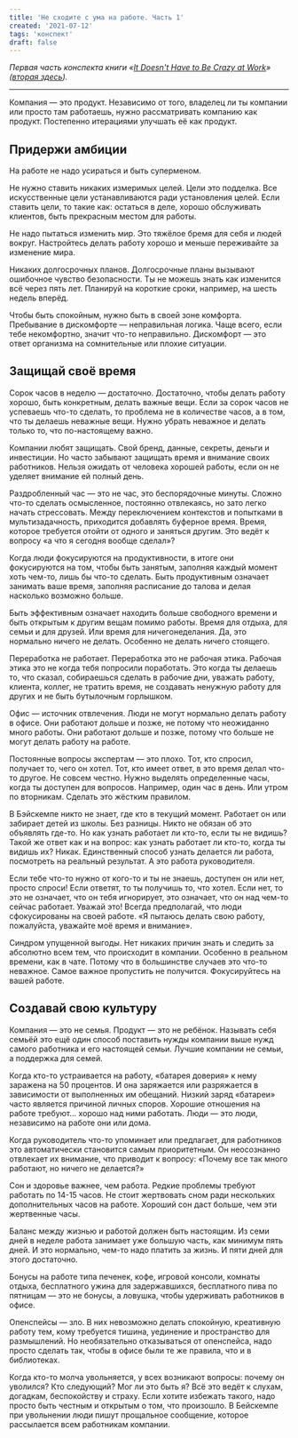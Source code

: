 ```yaml
---
title: 'Не сходите с ума на работе. Часть 1'
created: '2021-07-12'
tags: 'конспект'
draft: false
---
```


_Первая часть конспекта книги «[It Doesn't Have to Be Crazy at Work](https://basecamp.com/books/calm)» ([вторая здесь](/posts/2021/it-doesnt-have-to-be-crazy-at-work-2))._

---

Компания — это продукт.
Независимо от того, владелец ли ты компании или просто там работаешь, нужно рассматривать компанию как продукт.
Постепенно итерациями улучшать её как продукт.

## Придержи амбиции

На работе не надо усираться и быть суперменом.

Не нужно ставить никаких измеримых целей. Цели это подделка. Все искусственные цели устанавливаются ради установления целей. Если ставить цели, то такие как: остаться в деле, хорошо обслуживать клиентов, быть прекрасным местом для работы.

Не надо пытаться изменить мир. Это тяжёлое бремя для себя и людей вокруг. Настройтесь делать работу хорошо и меньше переживайте за изменение мира.

Никаких долгосрочных планов. Долгосрочные планы вызывают ошибочное чувство безопасности. Ты не можешь знать как изменится всё через пять лет. Планируй на короткие сроки, например, на шесть недель вперёд.

Чтобы быть спокойным, нужно быть в своей зоне комфорта. Пребывание в дискомфорте — неправильная логика. Чаще всего, если тебе некомфортно, значит что-то неправильно. Дискомфорт — это ответ организма на сомнительные или плохие ситуации.

## Защищай своё время

Сорок часов в неделю — достаточно. Достаточно, чтобы делать работу хорошо, быть конкретным, делать важные вещи. Если за сорок часов не успеваешь что-то сделать, то проблема не в количестве часов, а в том, что ты делаешь неважные вещи. Нужно убрать неважное и делать только то, что по-настоящему важно.

Компании любят защищать. Свой бренд, данные, секреты, деньги и инвестиции. Но часто забывают защищать время и внимание своих работников. Нельзя ожидать от человека хорошей работы, если он не уделяет внимание ей полный день.

Раздробленный час — это не час, это беспорядочные минуты. Сложно что-то сделать осмысленное, постоянно отвлекаясь, но зато легко начать стрессовать. Между переключением контекстов и попытками в мультизадачность, приходится добавлять буферное время. Время, которое требуется отойти от одного и заняться другим. Это ведёт к вопросу «а что я сегодня вообще сделал»?

Когда люди фокусируются на продуктивности, в итоге они фокусируются на том, чтобы быть занятым, заполняя каждый момент хоть чем-то, лишь бы что-то сделать. Быть продуктивным означает занимать ваше время, заполняя расписание до талова и делая насколько возможно больше.

Быть эффективным означает находить больше свободного времени и быть открытым к другим вещам помимо работы. Время для отдыха, для семьи и для друзей. Или время для ничегонеделания. Да, это нормально ничего не делать. Особенно не делать ничего стоящего.

Переработка не работает. Переработка это не рабочая этика. Рабочая этика это не когда тебя попросили поработать. Это когда ты делаешь то, что сказал, собираешься сделать в рабочие дни, уважать работу, клиента, коллег, не тратить время, не создавать ненужную работу для других и не быть бутылочным горлышком.

Офис — источник отвлечения. Люди не могут нормально делать работу в офисе. Они работают дольше и позже, не потому что неожиданно много работы. Они работают дольше и позже, потому что больше не могут делать работу на работе.

Постоянные вопросы экспертам — это плохо. Тот, кто спросил, получает то, чего он хотел. Тот, кто имеет ответ, в это время делал что-то другое. Не совсем честно. Нужно выделять определенные часы, когда ты доступен для вопросов. Например, один час в день. Или утром по вторникам. Сделать это жёстким правилом.

В Бэйскемпе никто не знает, где кто в текущий момент. Работает он или забирает детей из школы. Без разницы. Никто не обязан об это объявлять где-то. Но как узнать работает ли кто-то, если ты не видишь? Такой же ответ как и на вопрос: как узнать работает ли кто-то, когда ты видишь их? Никак. Единственный способ узнать делается ли работа, посмотреть на реальный результат. А это работа руководителя.

Если тебе что-то нужно от кого-то и ты не знаешь, доступен он или нет, просто спроси! Если ответят, то ты получишь то, что хотел. Если нет, то это не означает, что он тебя игнорирует, это означает, что он над чем-то сейчас работает. Уважай это! Всегда предполагай, что люди сфокусированы на своей работе. «Я пытаюсь делать свою работу, пожалуйста, уважайте моё время и внимание».

Синдром упущенной выгоды. Нет никаких причин знать и следить за абсолютно всем тем, что происходит в компании. Особенно в реальном времени, как в чате. Потому что в большинстве случаев это что-то неважное. Самое важное пропустить не получится. Фокусируйтесь на вашей работе.

## Создавай свою культуру

Компания — это не семья. Продукт — это не ребёнок. Называть себя семьёй это ещё один способ поставить нужды компании выше нужд самого работника и его настоящей семьи. Лучшие компании не семьи, а поддержка для семей.

Когда кто-то устраивается на работу, «батарея доверия» к нему заражена на 50 процентов. И она заряжается или разряжается в зависимости от выполненных им обещаний. Низкий заряд «батареи» часто является причиной личных споров. Хорошие отношения на работе требуют... хорошо над ними работать. Люди — это люди, независимо на работе они или дома.

Когда руководитель что-то упоминает или предлагает, для работников это автоматически становится самым приоритетным. Он неосознанно отвлекает их внимание, что приводит к вопросу: «Почему все так много работают, но ничего не делается?»

Сон и здоровье важнее, чем работа. Редкие проблемы требуют работать по 14-15 часов. Не стоит жертвовать сном ради нескольких дополнительных часов на работе. Хороший сон даст больше, чем эти жертвенные часы.

Баланс между жизнью и работой должен быть настоящим. Из семи дней в неделе работа занимает уже большую часть, как минимум пять дней. И это нормально, чем-то надо платить за жизнь. И пяти дней для этого достаточно.

Бонусы на работе типа печенек, кофе, игровой консоли, комнаты отдыха, бесплатного ужина для задержавшихся, бесплатного пива по пятницам — это не бонусы, а ловушка, чтобы удерживать работников в офисе.

Опенспейсы — зло. В них невозможно делать спокойную, креативную работу тем, кому требуется тишина, уединение и пространство для размышлений. Но необязательно отказываться от опенспейса, надо просто сделать так, чтобы в офисе были те же правила, что и в библиотеках.

Когда кто-то молча увольняется, у всех возникают вопросы: почему он уволился? Кто следующий? Мог ли это быть я? Всё это ведёт к слухам, догадкам, беспокойству и страху. Если хотите избежать такого, надо просто быть честным и открытым о том, что произошло. В Бейскемпе при увольнении люди пишут прощальное сообщение, которое рассылается всем работникам компании.

